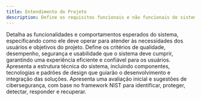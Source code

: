 ```yaml
---
title: Entendimento do Projeto
description: Define os requisitos funcionais e não funcionais do sistema, além da proposta arquitetural que orienta o desenvolvimento técnico e integração das soluções.
---
```


<Cards>
  <Card
    href="/docs/sprint-1/entendimento-do-projeto/requisitos-funcionais"
    title="Requisitos Funcionais"
  >
    Detalha as funcionalidades e comportamentos esperados do sistema,
    especificando como ele deve operar para atender às necessidades dos usuários
    e objetivos do projeto.
  </Card>
  <Card
    href="/docs/sprint-1/entendimento-do-projeto/requisitos-nao-funcionais"
    title="Requisitos Não Funcionais"
  >
    Define os critérios de qualidade, desempenho, segurança e usabilidade que o
    sistema deve cumprir, garantindo uma experiência eficiente e confiável para
    os usuários.
  </Card>
  <Card
    href="/docs/sprint-1/entendimento-do-projeto/proposta-arquitetural"
    title="Proposta Arquitetural"
  >
    Apresenta a estrutura técnica do sistema, incluindo componentes, tecnologias
    e padrões de design que guiarão o desenvolvimento e integração das soluções.
  </Card>
  <Card
    href="/docs/sprint-1/entendimento-do-projeto/nist-csf"
    title="Framework NIST CSF"
  >
    Apresenta uma avaliação inicial e sugestões de cibersegurança, com base no
    framework NIST para identificar, proteger, detectar, responder e recuperar.
  </Card>
</Cards>
